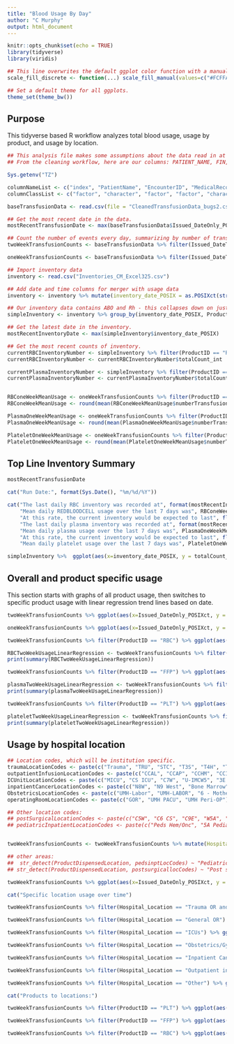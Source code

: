 ---
title: "Blood Usage By Day"
author: "C Murphy"
output: html_document
---

```{r setup, include=FALSE}
knitr::opts_chunk$set(echo = TRUE)
library(tidyverse)
library(viridis)

## This line overwrites the default ggplot color function with a manual scale for filling for the 4 products of interest.
scale_fill_discrete <- function(...) scale_fill_manual(values=c("#FCFFA4FF", "#F9C932FF", "#F57A18FF", "#BB3754FF"))

## Set a default theme for all ggplots.
theme_set(theme_bw())


```

## Purpose

This tidyverse based R workflow analyzes total blood usage, usage by product, and usage by location.

```{r include = FALSE}
## This analysis file makes some assumptions about the data read in at the top, spelled out in the column names and class lists.
## From the cleaning workflow, here are our columns: PATIENT_NAME, FIN, MRN, PATIENT_ABO_CD, PATIENT_RH_CD, NURSE_UNIT, DISPENSED_TO_LOCATION, PRODUCT_NBR, ProductID, Product_ABORH, TRANSFUSED_VOL, Issued_DateTime_POSIXct, Issued_DateOnly_POSIXct, dayOfWeek, Dispensed_Physician_NAME

Sys.getenv("TZ")

columnNameList <- c("index", "PatientName", "EncounterID", "MedicalRecordNumber", "PatientABO", "PatientRh", "PatientNursingUnit", "ProductDispensedLocation", "ProductNumber", "ProductID", "ISBTCode", "ProductABORh", "VolumeTransfused", "Issued_DateTime_POSIXct", "Issued_DateOnly_POSIXct", "Issued_Weekday", "PhysicianDispensing")
columnClassList <- c("factor", "character", "factor", "factor", "character", "character", "character", "character", "character", "character", "character", "character", "factor", "POSIXct", "POSIXct", "character", "character")

baseTransfusionData <- read.csv(file = "CleanedTransfusionData_bugs2.csv", colClasses = columnClassList, col.names = columnNameList)

## Get the most recent date in the data.
mostRecentTransfusionDate <- max(baseTransfusionData$Issued_DateOnly_POSIXct)

## Count the number of events every day, summarizing by number of transfusions. Only variables that are grouped will persist through summarize().
twoWeekTransfusionCounts <- baseTransfusionData %>% filter(Issued_DateTime_POSIXct >= round.POSIXt(mostRecentTransfusionDate - (14*60*60*24), units = "days")) %>% group_by(Issued_DateOnly_POSIXct, ProductID, ProductDispensedLocation) %>% summarise(numberTransfusions = length(ProductNumber)) %>% ungroup()

oneWeekTransfusionCounts <- baseTransfusionData %>% filter(Issued_DateTime_POSIXct >= round.POSIXt(mostRecentTransfusionDate - (7*60*60*24), units = "days")) %>% group_by(Issued_DateOnly_POSIXct, ProductID) %>% summarise(numberTransfusions = length(ProductNumber))

## Import inventory data
inventory <- read.csv("Inventories_CM_Excel325.csv")

## Add date and time columns for merger with usage data
inventory <- inventory %>% mutate(inventory_date_POSIX = as.POSIXct(strptime(Date, "%m/%d/%Y"))) %>% mutate(ProductID = as.character(ProductID))

## Our inventory data contains ABO and Rh - this collapses down on just RBC, FFP, PLT and CRYO.
simpleInventory <- inventory %>% group_by(inventory_date_POSIX, ProductID) %>% summarise(totalCount_int = sum(nInventory))

## Get the latest date in the inventory.
mostRecentInventoryDate <- max(simpleInventory$inventory_date_POSIX)

## Get the most recent counts of inventory. 
currentRBCInventoryNumber <- simpleInventory %>% filter(ProductID == "RBC" ) %>% filter(inventory_date_POSIX == mostRecentInventoryDate)
currentRBCInventoryNumber <- currentRBCInventoryNumber$totalCount_int

currentPlasmaInventoryNumber <- simpleInventory %>% filter(ProductID == "FFP" ) %>% filter(inventory_date_POSIX == mostRecentInventoryDate)
currentPlasmaInventoryNumber <- currentPlasmaInventoryNumber$totalCount_int


RBConeWeekMeanUsage <- oneWeekTransfusionCounts %>% filter(ProductID == "RBC")
RBConeWeekMeanUsage <- round(mean(RBConeWeekMeanUsage$numberTransfusions), digits = 1)

PlasmaOneWeekMeanUsage <- oneWeekTransfusionCounts %>% filter(ProductID == "FFP")
PlasmaOneWeekMeanUsage <- round(mean(PlasmaOneWeekMeanUsage$numberTransfusions), digits = 1)

PlateletOneWeekMeanUsage <- oneWeekTransfusionCounts %>% filter(ProductID == "PLT")
PlateletOneWeekMeanUsage <- round(mean(PlateletOneWeekMeanUsage$numberTransfusions), digits = 1)


```

## Top Line Inventory Summary

```{r echo = FALSE}

mostRecentTransfusionDate

cat("Run Date:", format(Sys.Date(), "%m/%d/%Y"))

cat("The last daily RBC inventory was recorded at", format(mostRecentInventoryDate, "%m/%d/%Y"), "and was", currentRBCInventoryNumber, "units. \n",
    "Mean daily REDBLOODCELL usage over the last 7 days was", RBConeWeekMeanUsage , "units.\n",
    "At this rate, the current inventory would be expected to last", floor(currentRBCInventoryNumber/RBConeWeekMeanUsage), "days without replenishment.\n",
    "The last daily plasma inventory was recorded at", format(mostRecentInventoryDate, "%m/%d/%Y"), "and was", currentPlasmaInventoryNumber, "units.\n",
    "Mean daily plasma usage over the last 7 days was", PlasmaOneWeekMeanUsage, "units.\n",
    "At this rate, the current inventory would be expected to last", floor(currentPlasmaInventoryNumber/PlasmaOneWeekMeanUsage), "days without replenishment.\n",
    "Mean daily platelet usage over the last 7 days was", PlateletOneWeekMeanUsage, "units.")

simpleInventory %>%  ggplot(aes(x=inventory_date_POSIX, y = totalCount_int, fill = ProductID)) + geom_col() + labs(title = "Inventory", x = "Date", y = "# products in inventory") + scale_fill_viridis(discrete = TRUE, begin = 1, end = 0)

```


## Overall and product specific usage

This section starts with graphs of all product usage, then switches to specific product usage with linear regression trend lines based on date. 

```{r echo = FALSE}

twoWeekTransfusionCounts %>% ggplot(aes(x=Issued_DateOnly_POSIXct, y = numberTransfusions, fill = ProductID)) + geom_col() + labs(title = "Last 2 weeks", x = "Date", y = "# products transfused")

oneWeekTransfusionCounts %>% ggplot(aes(x=Issued_DateOnly_POSIXct, y = numberTransfusions, fill = ProductID)) + geom_col() + labs(title = "Last 1 week", x = "Date", y = "# products transfused")

twoWeekTransfusionCounts %>% filter(ProductID == "RBC") %>% ggplot(aes(x=Issued_DateOnly_POSIXct, y = numberTransfusions)) + geom_col(fill = "#BB3754FF") + labs(title = "REDBLOODCELLs", x = "Date", y = "# products transfused") + geom_smooth(method = "lm", se = FALSE)

RBCTwoWeekUsageLinearRegression <- twoWeekTransfusionCounts %>% filter(ProductID == "RBC") %>% lm(formula = numberTransfusions ~ Issued_DateOnly_POSIXct)
print(summary(RBCTwoWeekUsageLinearRegression))

twoWeekTransfusionCounts %>% filter(ProductID == "FFP") %>% ggplot(aes(x=Issued_DateOnly_POSIXct, y = numberTransfusions)) + geom_col(fill = "#F9C932FF") + labs(title = "Plasma", x = "Date", y = "# products transfused") + geom_smooth(method = "lm", se = FALSE)

plasmaTwoWeekUsageLinearRegression <- twoWeekTransfusionCounts %>% filter(ProductID == "FFP") %>% lm(formula = numberTransfusions ~ Issued_DateOnly_POSIXct)
print(summary(plasmaTwoWeekUsageLinearRegression))

twoWeekTransfusionCounts %>% filter(ProductID == "PLT") %>% ggplot(aes(x=Issued_DateOnly_POSIXct, y = numberTransfusions)) + geom_col(fill = "#F57A18FF") + labs(title = "Platelets", x = "Date", y = "# products transfused") + geom_smooth(method = "lm", se = FALSE)

plateletTwoWeekUsageLinearRegression <- twoWeekTransfusionCounts %>% filter(ProductID == "PLT") %>% lm(formula = numberTransfusions ~ Issued_DateOnly_POSIXct)
print(summary(plateletTwoWeekUsageLinearRegression))


```

## Usage by hospital location
```{r echo = FALSE}

## Location codes, which will be institution specific.
traumaLocationCodes <- paste(c("Trauma", "TRU", "STC", "T3S", "T4H", "T4N", "T4S", "T5N", "T5S", "T6M", "T6N"), collapse = "|")
outpatientInfusionLocationCodes <- paste(c("CCAL", "CCAP", "CCHM", "CCIF", "CCPA", "Transplant Infu", "PEDS-INFUSION"), collapse = "|")
ICUnitLocationCodes <- paste(c("MICU", "CS ICU", "C7W", "U-IMCW5", "3E Gudelsky", "3W Gudelsky", "4E Gudelsky", "CCR T6"), collapse = "|")
inpatientCancerLocationCodes <- paste(c("N8W", "N9 West", "Bone Marrow", "9W Gudelsky"), collapse = "|")
ObstetricsLocationCodes <- paste(c("UMH-Labor", "UMH-LABOR", "6 - Mother"), collapse = "|")
operatingRoomLocationCodes <- paste(c("GOR", "UMH PACU", "UMH Peri-OP"), collapse = "|")

## Other location codes:
## postSurgicalLocationCodes <- paste(c("C5W", "C6 CS", "C9E", "W5A", "W5B"), collapse = "|")
## pediatricInpatientLocationCodes <- paste(c("Peds Hem/Onc", "5A Pediatrics", "C4W-PICU", "N4-NICU"), collapse = "|")


twoWeekTransfusionCounts <- twoWeekTransfusionCounts %>% mutate(Hospital_Location = case_when(str_detect(ProductDispensedLocation, traumaLocationCodes) ~ "Trauma OR and Tower", str_detect(ProductDispensedLocation, outpatientInfusionLocationCodes) ~ "Outpatient infusion centers", str_detect(ProductDispensedLocation, operatingRoomLocationCodes) ~ "General OR", str_detect(ProductDispensedLocation, inpatientCancerLocationCodes) ~ "Inpatient Cancer Units",  str_detect(ProductDispensedLocation, ICUnitLocationCodes) ~ "ICUs",  str_detect(ProductDispensedLocation, ObstetricsLocationCodes) ~ "Obstetrics/Gynecology", TRUE ~ "Other"))

## other areas:
##  str_detect(ProductDispensedLocation, pedsinptLocCodes) ~ "Pediatrics"
## str_detect(ProductDispensedLocation, postsurgicallocCodes) ~ "Post surgery floors"

twoWeekTransfusionCounts %>% ggplot(aes(x=Issued_DateOnly_POSIXct, y = numberTransfusions, fill = Hospital_Location)) + geom_col() + labs(title = "Last 2 weeks", x = "Date", y = "# products transfused") + scale_fill_viridis_d(option = "plasma")

cat("Specific location usage over time")

twoWeekTransfusionCounts %>% filter(Hospital_Location == "Trauma OR and Tower") %>% ggplot(aes(x=Issued_DateOnly_POSIXct, y = numberTransfusions, fill = ProductDispensedLocation)) + geom_col() + labs(title = "Trauma ORs and Tower", x = "Date", y = "# products transfused") + scale_fill_viridis_d(option = "plasma")

twoWeekTransfusionCounts %>% filter(Hospital_Location == "General OR") %>% ggplot(aes(x=Issued_DateOnly_POSIXct, y = numberTransfusions, fill = ProductDispensedLocation)) + geom_col() + labs(title = "General ORs", x = "Date", y = "# products transfused") + scale_fill_viridis_d(option = "plasma")

twoWeekTransfusionCounts %>% filter(Hospital_Location == "ICUs") %>% ggplot(aes(x=Issued_DateOnly_POSIXct, y = numberTransfusions, fill = ProductDispensedLocation)) + geom_col() + labs(title = "ICUs", x = "Date", y = "# products transfused") + scale_fill_viridis_d(option = "plasma")

twoWeekTransfusionCounts %>% filter(Hospital_Location == "Obstetrics/Gynecology") %>% ggplot(aes(x=Issued_DateOnly_POSIXct, y = numberTransfusions, fill = ProductDispensedLocation)) + geom_col() + labs(title = "Obstetrics/Gynecology", x = "Date", y = "# products transfused") + scale_fill_viridis_d(option = "plasma")

twoWeekTransfusionCounts %>% filter(Hospital_Location == "Inpatient Cancer Units") %>% ggplot(aes(x=Issued_DateOnly_POSIXct, y = numberTransfusions, fill = ProductDispensedLocation)) + geom_col() + labs(title = "Inpatient Cancer Units", x = "Date", y = "# products transfused") + scale_fill_viridis_d(option = "plasma")

twoWeekTransfusionCounts %>% filter(Hospital_Location == "Outpatient infusion centers") %>% ggplot(aes(x=Issued_DateOnly_POSIXct, y = numberTransfusions, fill = ProductDispensedLocation)) + geom_col() + labs(title = "Outpatient infusion centers", x = "Date", y = "# products transfused") + scale_fill_viridis_d(option = "plasma")

twoWeekTransfusionCounts %>% filter(Hospital_Location == "Other") %>% ggplot(aes(x=Issued_DateOnly_POSIXct, y = numberTransfusions, fill = ProductDispensedLocation)) + geom_col() + labs(title = "Other locations", x = "Date", y = "# products transfused") + scale_fill_viridis_d(option = "plasma")

cat("Products to locations:")

twoWeekTransfusionCounts %>% filter(ProductID == "PLT") %>% ggplot(aes(x=Issued_DateOnly_POSIXct, y = numberTransfusions, fill = Hospital_Location)) + geom_col() + labs(title = "Platelets", x = "Date", y = "# products transfused") + scale_fill_viridis_d(option = "plasma")

twoWeekTransfusionCounts %>% filter(ProductID == "FFP") %>% ggplot(aes(x=Issued_DateOnly_POSIXct, y = numberTransfusions, fill = Hospital_Location)) + geom_col() + labs(title = "Plasma", x = "Date", y = "# products transfused") + scale_fill_viridis_d(option = "plasma")

twoWeekTransfusionCounts %>% filter(ProductID == "RBC") %>% ggplot(aes(x=Issued_DateOnly_POSIXct, y = numberTransfusions, fill = Hospital_Location)) + geom_col() + labs(title = "Red Blood Cells", x = "Date", y = "# products transfused") + scale_fill_viridis_d(option = "plasma")


```

